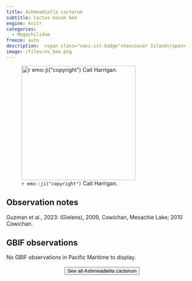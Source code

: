 ```yaml
---
title: Ashmeadiella cactorum
subtitle: Cactus mason bee
engine: knitr
categories:
  - Megachilidae
freeze: auto
description:  <span class="vanc-isl-badge">Vancouver Island</span>
image: /files/no_bee.png
---
```

![`r emo::ji("copyright")` Cait Harrigan.](/files/no_bee.png){height=300}

## Observation notes  
Guzman et al., 2023: (Gielens), 2009, <span class="hl-place-name">Cowichan</span>, <span class="hl-place-name">Mesachie Lake</span>; 2010 <span class="hl-place-name">Cowichan</span>.

## GBIF observations  
No GBIF observations in Pacific Maritime to display.
<br><br>
<center>


<a href="NA"><button type="button" class="btn btn-secondary">See all Ashmeadiella cactorum <i class="fa-solid fa-arrow-up-right-from-square"></i> </button></a>
</center>

